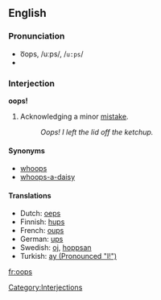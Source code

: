 {{see|OOPS}}
==English==
===Pronunciation===
*o͞ops, /uːps/, /<tt>u:ps</tt>/
*{{audio|en-us-oops.ogg|Audio (US)}}

===Interjection===
'''oops!'''

# Acknowledging a minor [[mistake]].
#:''Oops!  I left the lid off the ketchup.''

====Synonyms====
*[[whoops]]
*[[whoops-a-daisy]]

====Translations====
*Dutch: [[oeps]]
*Finnish: [[hups]]
*French: [[oups]]
*German: [[ups]]
*Swedish: [[oj]], [[hoppsan]]
*Turkish: [[ay (Pronounced "I!")]]

[[Category:Interjections]]

[[fr:oops]]